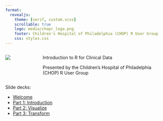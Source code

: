 ```yaml
---
format: 
  revealjs:
    theme: [serif, custom.scss]
    scrollable: true
    logo: media/chopr_logo.png
    footer: Children's Hospital of Philadelphia (CHOP) R User Group
    css: styles.css
---
```


::: {.columns }
::: {.column width="20%"}
![](media/chopr_logo.png)
:::

::: {.column width="80%"}
Introduction to R for Clinical Data

Presented by the Children's Hospital of Philadelphia (CHOP) R User Group
:::
:::

Slide decks:

* [Welcome](https://joy-payton-chop.quarto.pub/intro-r-workshop/welcome)
* [Part 1: Introduction](https://joy-payton-chop.quarto.pub/intro-r-workshop/introduction)
* [Part 2: Visualize](https://joy-payton-chop.quarto.pub/intro-r-workshop/visualize)
* [Part 3: Transform](https://joy-payton-chop.quarto.pub/intro-r-workshop/transform)